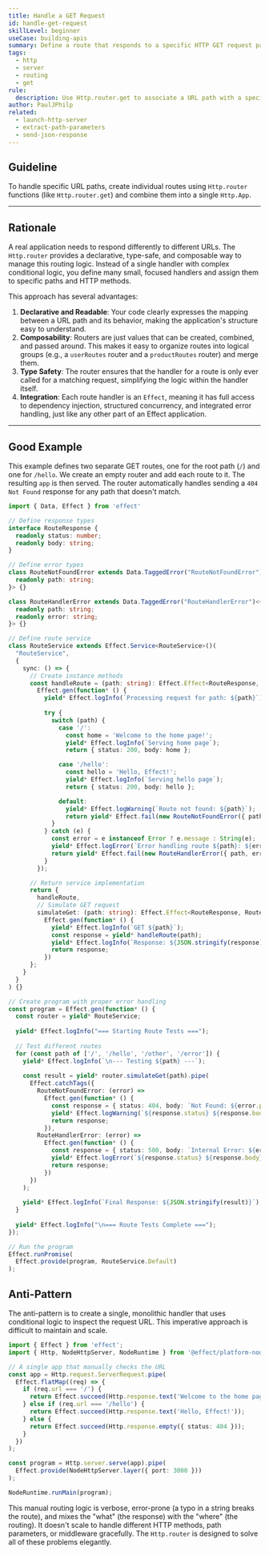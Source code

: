 ```yaml
---
title: Handle a GET Request
id: handle-get-request
skillLevel: beginner
useCase: building-apis
summary: Define a route that responds to a specific HTTP GET request path.
tags:
  - http
  - server
  - routing
  - get
rule:
  description: Use Http.router.get to associate a URL path with a specific response Effect.
author: PaulJPhilp
related:
  - launch-http-server
  - extract-path-parameters
  - send-json-response
---
```


## Guideline

To handle specific URL paths, create individual routes using `Http.router` functions (like `Http.router.get`) and combine them into a single `Http.App`.

---

## Rationale

A real application needs to respond differently to different URLs. The `Http.router` provides a declarative, type-safe, and composable way to manage this routing logic. Instead of a single handler with complex conditional logic, you define many small, focused handlers and assign them to specific paths and HTTP methods.

This approach has several advantages:

1.  **Declarative and Readable**: Your code clearly expresses the mapping between a URL path and its behavior, making the application's structure easy to understand.
2.  **Composability**: Routers are just values that can be created, combined, and passed around. This makes it easy to organize routes into logical groups (e.g., a `userRoutes` router and a `productRoutes` router) and merge them.
3.  **Type Safety**: The router ensures that the handler for a route is only ever called for a matching request, simplifying the logic within the handler itself.
4.  **Integration**: Each route handler is an `Effect`, meaning it has full access to dependency injection, structured concurrency, and integrated error handling, just like any other part of an Effect application.

---

## Good Example

This example defines two separate GET routes, one for the root path (`/`) and one for `/hello`. We create an empty router and add each route to it. The resulting `app` is then served. The router automatically handles sending a `404 Not Found` response for any path that doesn't match.

```typescript
import { Data, Effect } from 'effect'

// Define response types
interface RouteResponse {
  readonly status: number;
  readonly body: string;
}

// Define error types
class RouteNotFoundError extends Data.TaggedError("RouteNotFoundError")<{
  readonly path: string;
}> {}

class RouteHandlerError extends Data.TaggedError("RouteHandlerError")<{
  readonly path: string;
  readonly error: string;
}> {}

// Define route service
class RouteService extends Effect.Service<RouteService>()(
  "RouteService",
  {
    sync: () => {
      // Create instance methods
      const handleRoute = (path: string): Effect.Effect<RouteResponse, RouteNotFoundError | RouteHandlerError> =>
        Effect.gen(function* () {
          yield* Effect.logInfo(`Processing request for path: ${path}`);
          
          try {
            switch (path) {
              case '/':
                const home = 'Welcome to the home page!';
                yield* Effect.logInfo(`Serving home page`);
                return { status: 200, body: home };

              case '/hello':
                const hello = 'Hello, Effect!';
                yield* Effect.logInfo(`Serving hello page`);
                return { status: 200, body: hello };

              default:
                yield* Effect.logWarning(`Route not found: ${path}`);
                return yield* Effect.fail(new RouteNotFoundError({ path }));
            }
          } catch (e) {
            const error = e instanceof Error ? e.message : String(e);
            yield* Effect.logError(`Error handling route ${path}: ${error}`);
            return yield* Effect.fail(new RouteHandlerError({ path, error }));
          }
        });

      // Return service implementation
      return {
        handleRoute,
        // Simulate GET request
        simulateGet: (path: string): Effect.Effect<RouteResponse, RouteNotFoundError | RouteHandlerError> =>
          Effect.gen(function* () {
            yield* Effect.logInfo(`GET ${path}`);
            const response = yield* handleRoute(path);
            yield* Effect.logInfo(`Response: ${JSON.stringify(response)}`);
            return response;
          })
      };
    }
  }
) {}

// Create program with proper error handling
const program = Effect.gen(function* () {
  const router = yield* RouteService;
  
  yield* Effect.logInfo("=== Starting Route Tests ===");
  
  // Test different routes
  for (const path of ['/', '/hello', '/other', '/error']) {
    yield* Effect.logInfo(`\n--- Testing ${path} ---`);
    
    const result = yield* router.simulateGet(path).pipe(
      Effect.catchTags({
        RouteNotFoundError: (error) =>
          Effect.gen(function* () {
            const response = { status: 404, body: `Not Found: ${error.path}` };
            yield* Effect.logWarning(`${response.status} ${response.body}`);
            return response;
          }),
        RouteHandlerError: (error) =>
          Effect.gen(function* () {
            const response = { status: 500, body: `Internal Error: ${error.error}` };
            yield* Effect.logError(`${response.status} ${response.body}`);
            return response;
          })
      })
    );
    
    yield* Effect.logInfo(`Final Response: ${JSON.stringify(result)}`);
  }
  
  yield* Effect.logInfo("\n=== Route Tests Complete ===");
});

// Run the program
Effect.runPromise(
  Effect.provide(program, RouteService.Default)
);
```

## Anti-Pattern

The anti-pattern is to create a single, monolithic handler that uses conditional logic to inspect the request URL. This imperative approach is difficult to maintain and scale.

```typescript
import { Effect } from 'effect';
import { Http, NodeHttpServer, NodeRuntime } from '@effect/platform-node';

// A single app that manually checks the URL
const app = Http.request.ServerRequest.pipe(
  Effect.flatMap((req) => {
    if (req.url === '/') {
      return Effect.succeed(Http.response.text('Welcome to the home page!'));
    } else if (req.url === '/hello') {
      return Effect.succeed(Http.response.text('Hello, Effect!'));
    } else {
      return Effect.succeed(Http.response.empty({ status: 404 }));
    }
  })
);

const program = Http.server.serve(app).pipe(
  Effect.provide(NodeHttpServer.layer({ port: 3000 }))
);

NodeRuntime.runMain(program);
```

This manual routing logic is verbose, error-prone (a typo in a string breaks the route), and mixes the "what" (the response) with the "where" (the routing). It doesn't scale to handle different HTTP methods, path parameters, or middleware gracefully. The `Http.router` is designed to solve all of these problems elegantly.
